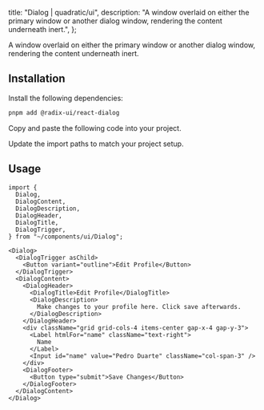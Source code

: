 
  title: "Dialog | quadratic/ui",
  description: "A window overlaid on either the primary window or another dialog window, rendering the content underneath inert.",
};

<Title>Dialog</Title>
<Description>A window overlaid on either the primary window or another dialog window, rendering the content underneath inert.</Description>
<ComponentPreview id="dialog" />

## Installation
<Steps>

<StepTitle>Install the following dependencies:</StepTitle>
<StepContent>
```bash
pnpm add @radix-ui/react-dialog
```
</StepContent>

<StepTitle>Copy and paste the following code into your project.</StepTitle>
<StepContent>
<FileSource id="dialog" />
</StepContent>

<StepTitle>Update the import paths to match your project setup.</StepTitle>

</Steps>

## Usage
```tsx
import {
  Dialog,
  DialogContent,
  DialogDescription,
  DialogHeader,
  DialogTitle,
  DialogTrigger,
} from "~/components/ui/Dialog";
```
```tsx
<Dialog>
  <DialogTrigger asChild>
    <Button variant="outline">Edit Profile</Button>
  </DialogTrigger>
  <DialogContent>
    <DialogHeader>
      <DialogTitle>Edit Profile</DialogTitle>
      <DialogDescription>
        Make changes to your profile here. Click save afterwards.
      </DialogDescription>
    </DialogHeader>
    <div className="grid grid-cols-4 items-center gap-x-4 gap-y-3">
      <Label htmlFor="name" className="text-right">
        Name
      </Label>
      <Input id="name" value="Pedro Duarte" className="col-span-3" />
    </div>
    <DialogFooter>
      <Button type="submit">Save Changes</Button>
    </DialogFooter>
  </DialogContent>
</Dialog>
```

<Footer previousLabel="Context Menu" previousHref="/docs/components/primitives/context-menu" nextLabel="Dropdown Menu" nextHref="/docs/components/primitives/dropdown-menu" />
